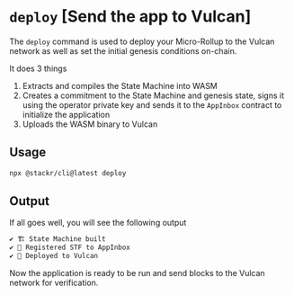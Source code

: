 # `deploy` [Send the app to Vulcan]

The `deploy` command is used to deploy your Micro-Rollup to the Vulcan network as well as set the initial genesis conditions on-chain.

It does 3 things

1. Extracts and compiles the State Machine into WASM
2. Creates a commitment to the State Machine and genesis state, signs it using the operator private key and sends it to the `AppInbox` contract to initialize the application
3. Uploads the WASM binary to Vulcan

## Usage

```bash
npx @stackr/cli@latest deploy
```

## Output

If all goes well, you will see the following output

```bash
✔ 🏗️ State Machine built
✔ 📝 Registered STF to AppInbox
✔ 🖖 Deployed to Vulcan
```

Now the application is ready to be run and send blocks to the Vulcan network for verification.
